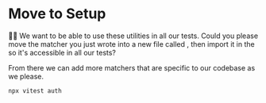 # Move to Setup

👨‍💼 We want to be able to use these utilities in all our tests. Could you please
move the matcher you just wrote into a new
file called <InlineFile file="tests/setup/custom-matchers.ts" />, then import
it in the <InlineFile file="tests/setup/setup-test-env.ts" /> so it's accessible
in all our tests?

From there we can add more matchers that are specific to our codebase as we
please.

```sh nonumber
npx vitest auth
```
